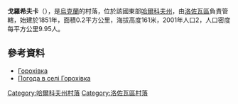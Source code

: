 {{coord|49|13|1|N|36|29|56|E|scale:100000_region:UA|display=title}}

'''戈羅希夫卡'''（{{lang-uk|Горохівка}}），是[[烏克蘭|烏克蘭]]的村落，位於該國東部[[哈爾科夫州|哈爾科夫州]]，由[[洛佐瓦區|洛佐瓦區]]負責管轄，始建於1851年，面積0.2平方公里，海拔高度161米，2001年人口2，人口密度每平方公里9.95人。

==參考資料==
* [http://w1.c1.rada.gov.ua/pls/z7502/A005?rdat1=09.01.2009&rf7571=33663 Горохівка]{{dead link|date=2018年3月 |bot=InternetArchiveBot |fix-attempted=yes }}
* [http://weather.in.ua/ua/har'kovskaja/5697 Погода в селі Горохівка]{{Wayback|url=http://weather.in.ua/ua/har%27kovskaja/5697 |date=20160323024929 }}

{{DEFAULTSORT:Горохівка}}
[[Category:哈爾科夫州村落|Category:哈爾科夫州村落]]
[[Category:洛佐瓦區村落|Category:洛佐瓦區村落]]


{{Kharkiv-geo-stub}}